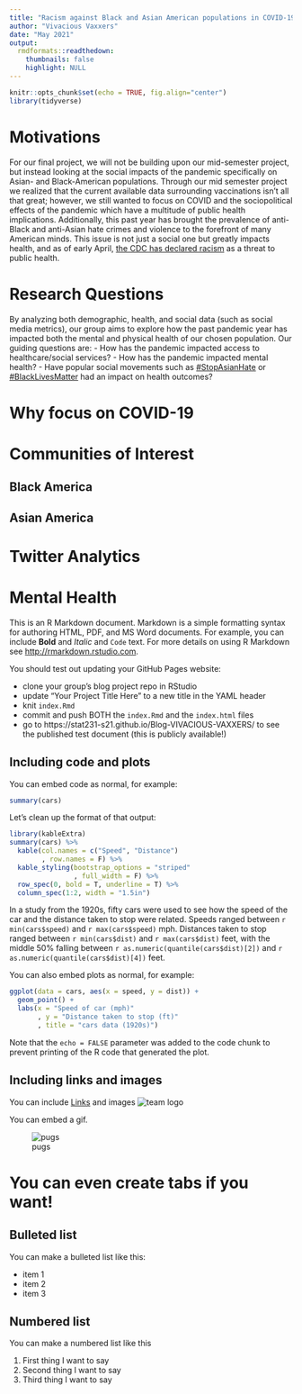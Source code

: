 ```yaml
---
title: "Racism against Black and Asian American populations in COVID-19"
author: "Vivacious Vaxxers"
date: "May 2021"
output:
  rmdformats::readthedown:
    thumbnails: false
    highlight: NULL
---
```


```r
knitr::opts_chunk$set(echo = TRUE, fig.align="center")
library(tidyverse)
```

# Motivations
  
For our final project, we will not be building upon our mid-semester project, but instead looking at the social impacts of the pandemic specifically on Asian- and Black-American populations. Through our mid semester project we realized that the current available data surrounding vaccinations isn't all that great; however, we still wanted to focus on COVID and the sociopolitical effects of the pandemic which have a multitude of public health implications. Additionally, this past year has brought the prevalence of anti-Black and anti-Asian hate crimes and violence to the forefront of many American minds. This issue is not just a social one but greatly impacts health, and as of early April, [the CDC has declared racism](https://www.cdc.gov/media/releases/2021/s0408-racism-health.html) as a threat to public health.

# Research Questions
By analyzing both demographic, health, and social data (such as social media metrics), our group aims to explore how the past pandemic year has impacted both the mental and physical health of our chosen population. Our guiding questions are:
- How has the pandemic impacted access to  healthcare/social services?
- How has the pandemic impacted mental health?
- Have popular social movements such as [#StopAsianHate](https://twitter.com/search?q=%23StopAsianHate&src=typeahead_click) or [#BlackLivesMatter](https://twitter.com/search?q=%23StopAsianHate&src=typeahead_click) had an impact on health outcomes?

# Why focus on COVID-19



# Communities of Interest

## Black America

## Asian America

# Twitter Analytics

# Mental Health

This is an R Markdown document. Markdown is a simple formatting syntax for authoring HTML, PDF, and MS Word documents. For example, you can include **Bold** and _Italic_ and `Code` text.  For more details on using R Markdown see <http://rmarkdown.rstudio.com>.

You should test out updating your GitHub Pages website:

- clone your group's blog project repo in RStudio
- update "Your Project Title Here" to a new title in the YAML header
- knit `index.Rmd` 
- commit and push BOTH the `index.Rmd` and the `index.html` files
- go to https://stat231-s21.github.io/Blog-VIVACIOUS-VAXXERS/ to see the published test document (this is publicly available!)

## Including code and plots

You can embed code as normal, for example:

```r
summary(cars)
```

Let's clean up the format of that output:

```r
library(kableExtra)
summary(cars) %>%
  kable(col.names = c("Speed", "Distance")
        , row.names = F) %>%
  kable_styling(bootstrap_options = "striped"
                , full_width = F) %>%
  row_spec(0, bold = T, underline = T) %>%
  column_spec(1:2, width = "1.5in") 
```

In a study from the 1920s, fifty cars were used to see how the speed of the car and the distance taken to stop were related.  Speeds ranged between `r min(cars$speed)` and `r max(cars$speed)` mph.  Distances taken to stop ranged between `r min(cars$dist)` and `r max(cars$dist)` feet, with the middle 50% falling between `r as.numeric(quantile(cars$dist)[2])` and `r as.numeric(quantile(cars$dist)[4])` feet.  

You can also embed plots as normal, for example:

```r
ggplot(data = cars, aes(x = speed, y = dist)) + 
  geom_point() + 
  labs(x = "Speed of car (mph)"
       , y = "Distance taken to stop (ft)"
       , title = "cars data (1920s)")
```

Note that the `echo = FALSE` parameter was added to the code chunk to prevent printing of the R code that generated the plot.


## Including links and images

You can include [Links](https://www.datadreaming.org/post/r-markdown-theme-gallery/) and images ![team logo](https://raw.githubusercontent.com/stat231-s21/Blog-VIVACIOUS-VAXXERS/main/images/s2g3-pulichealth1.jpg)

You can embed a gif.

![pugs](https://media.giphy.com/media/XHVmD4RyXgSjd8aUMb/giphy.gif)


# You can even create tabs if you want! {.tabset .tabset-fade .tabset-pills}

## Bulleted list

You can make a bulleted list like this:

- item 1
- item 2
- item 3


## Numbered list

You can make a numbered list like this

1. First thing I want to say
2. Second thing I want to say
3. Third thing I want to say

